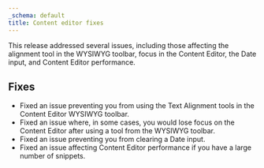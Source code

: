 ```yaml
---
_schema: default
title: Content editor fixes
---
```

This release addressed several issues, including those affecting the alignment tool in the WYSIWYG toolbar, focus in the Content Editor, the Date input, and Content Editor performance.

## Fixes

* Fixed an issue preventing you from using the Text Alignment tools in the Content Editor WYSIWYG toolbar.
* Fixed an issue where, in some cases, you would lose focus on the Content Editor after using a tool from the WYSIWYG toolbar.
* Fixed an issue preventing you from clearing a Date input.
* Fixed an issue affecting Content Editor performance if you have a large number of snippets.